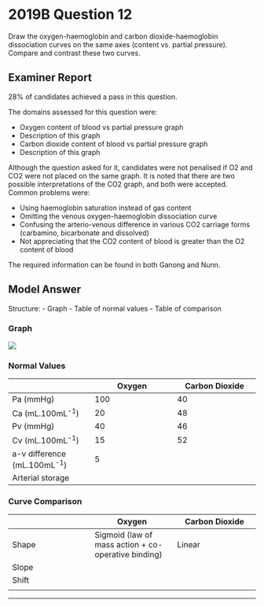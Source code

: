 # 2019B Question 12 

Draw the oxygen-haemoglobin and carbon dioxide-haemoglobin dissociation curves on the same axes (content vs. partial pressure). Compare and contrast these two curves.


## Examiner Report

28% of candidates achieved a pass in this question.


The domains assessed for this question were:

* Oxygen content of blood vs partial pressure graph
* Description of this graph
* Carbon dioxide content of blood vs partial pressure graph
* Description of this graph


Although the question asked for it, candidates were not penalised if O2 and CO2 were not placed on the same graph. It is noted that there are two possible interpretations of the CO2 graph, and both were accepted.
Common problems were:

* Using haemoglobin saturation instead of gas content
* Omitting the venous oxygen-haemoglobin dissociation curve
* Confusing the arterio-venous difference in various CO2 carriage forms (carbamino, bicarbonate and dissolved)
* Not appreciating that the CO2 content of blood is greater than the O2 content of blood


The required information can be found in both Ganong and Nunn.

## Model Answer

Structure:
- Graph
- Table of normal values
- Table of comparison


### Graph

<img src="/resources/o2-and-co2-curve.svg">

### Normal Values


||Oxygen|Carbon Dioxide|
| -- | -- | -- |
|Pa (mmHg)|100|40|
|Ca (mL.100mL^-1^)|20|48|
|Pv (mmHg)|40|46|
|Cv (mL.100mL^-1^)|15|52|
|a-v difference (mL.100mL^-1^)|5|<p>4</p><p>HCO~3~^-^ 60%</p><p>Carbamino 30%</p><p>Dissolved 10%</p>|
|Arterial storage|<p>Hb-bound 98.5%</p><p>Dissolved 1.5% (∝ partial pressure)</p>|<p>HCO~3~^-^ 90%</p><p>Carbamino 5%</p><p>Dissolved 5% (∝ partial pressure)</p>|

### Curve Comparison


||Oxygen|Carbon Dioxide|
| -- | -- | -- |
|Shape|Sigmoid (law of mass action + co-operative binding)|Linear|
|Slope|<p>Shallower</p><p>- Large a-v difference in PO~2~</p><p>- Large ↓ PaO~2~ in shunt</p>|<p>Steeper</p><p>- Small a-v difference in pCO~2~</p><p>- Small ↑ PaCO~2~ in shunt</p>|
|Shift|<p>Right shift → ↓ Affinity if:</p><p>- ↑ H+, ↑ pCO~2~ (Bohr effect)</p><p>-↑ [2,3-DPG]</p><p>-↑ Temp</p>|<p>Left shift → ↑ Affinity if:</p><p>-↓ SO~2~ (Haldane effect)</p>|
|<p>Upper section</p><p>- Implication for shunt</p>|<p>Flat</p><p>- ↑ VA and ↑ PiO~2~ cause minimal improvement in oxygenation</p>|<p>Linear</p><p>- ↑ VA easily restores ventilation</p>|


--- 


